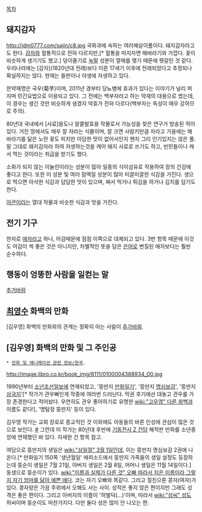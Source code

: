 [[목차]]

== 돼지감자 ==
http://jdm0777.com/sajin/c8.jpg
국화과에 속하는 여러해살이풀이다. 돼지감자라고도 한다. [[감자]]와 혈통적으로 전혀 다르지만,[* 혈통을 따지자면 해바라기와 가깝다. 꽃이 비슷하게 생기기도 했고.] 덩이줄기로 [[녹말]] 성분이 열매를 맺기 때문에 헷갈린 것 같다. 우리나라에는 [감자](1820년대 전래)보다 이른 17세기 이후에 전래되었다고 추정되나 확실하지는 않다. 현재는 들판이나 야생에 자생하고 있다.

한약재명은 국우(菊芋)이며, 2011년 경부터 당뇨병에 효과가 있다는 이야기가 널리 퍼지며 민간요법으로 이용되고 있다. 그 전에는 백부자라고 하는 약재의 대용으로 썼는데, 이 경우는 생긴 것만 비슷하게 생겼지 약효가 전혀 다르다(백부자는 독성이 매우 강하므로 주의).

80년대 국내에서 [사료]용도나 알콜발효용 작물로서 가능성을 찾은 연구가 방송된 적이 있다. 거친 땅에서도 매우 잘 자라는 식물이며, 잘 크면 사람키만큼 자라고 가을에는 해바라기를 닮은 노란 꽃도 피지만 아담한 맛이 없어서인지 왠지 그리 인기있지는 않은 풀. 말 그대로 돼지감자라 하여 자생하는것을 캐어 돼지 사료로 쓰기도 하고, 빈민들이나 캐서 먹는 것이라는 취급을 받기도 했다. 

소화가 되지 않는 이눌린이라는 성분이 많아 일종의 식이섬유로 작용하여 장의 건강에 좋다고 한다. 또한 이 성분 및 여러 점액질 성분이 많아 미끌미끌한 식감을 가진다. 생으로 먹으면 아삭한 식감과 담담한 맛이 있으며, 쪄서 먹거나 튀김을 하거나 김치를 담기도 한다.

[[야콘]]이라는 열대 작물과 비슷한 식감과 맛을 가진다.

== 전기 기구 ==
한자로 [[애자]]라고 하나, 어감때문에 점점 이쪽으로 대체되고 있다. 3번 항목 때문에 이것도 어감이 썩 좋은 것은 아니지만, 차별적인 뜻을 담은 [[은어]]로 변질된 애자보다는 훨씬 순수하다.

== 행동이 엉뚱한 사람을 일컫는 말 ==
[[추가바람]]

== [[최영수]] 화백의 만화 ==
[김우영] 화백의 만화와의 관계는 정확히 아는 사람이 [[추가바람]].

== [김우영] 화백의 만화 및 그 주인공 ==
 * [[만화 및 애니메이션 관련 정보/한국]].

http://image.libro.co.kr/book_img/6111/0100004388934_00.jpg

1990년부터 [[소년조선일보]]에 연재되었고, '뚱딴지 [[만화일기]]', '뚱딴지 [[명심보감]]', '뚱딴지 [[삼국지]]'[* 작가가 관우빠인게 작중에 여러번 드러난다. 막권 후기에선 대놓고 관우를 가장 존경한다고 적어놨다. 우연히도 관우 좋아하기로 유명한 [[wiki:"고우영" 다른 화백]]과 이름도 같다!], '명탐정 뚱딴지' 등이 있다.

김우영 작가는 교회 장로로 종교적인 것 이외에도 아동들의 바른 인성에 관심이 많은 것으로 보인다. [http://www.kado.net/news/articleView.html?idxno=577343 #] 그런데 이 작가는 80년대 후반에 [[기동전사 Z 건담]] 해적판 만화를 소년중앙에 연재했던 바 있다. 자세한 건 항목 참고.

여담으로 뚱딴지의 생일은 [[wiki:"삼일절" 3월 1일]]인데, 이는 뚱딴지 명심보감 2권에 나온다.[* 만화일기 150쪽 '생년월일' 에피소드에서 뚱딴지 가족들의 생일 설정도 등장하는데 뚱순이 생일은 7월 21일, 아버지 생일은 2월 8일, 어머니 생일은 11월 14일이다.] 동생으로 뚱순이가 있다. [[wiki:"이름과 실제가 다른 것" 오빠 따라서 지은 이름이라 그렇지 자기 엄마를 닮아 예쁜 애다]]. 코는 자기 오빠와 똑같다. 그리고 절친으론 콩자(여자)가 있다. 콩자랑은 가끔 주위에서 오해도 사는 사이. 성적은 좋지 않은 편이지만 그래도 성격은 좋은 편이다. 그리고 아버지의 이름이 '허벌덕(...)'이며, 따라서 [[wiki:"성씨" 성]]도 허씨이며 뚱순이도 마찬가지다. 다만 둘다 성은 많이 안 나오는 편.
